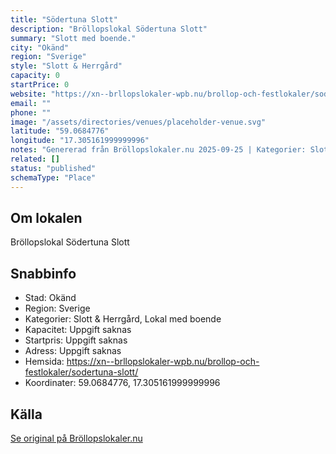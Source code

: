 ```yaml
---
title: "Södertuna Slott"
description: "Bröllopslokal Södertuna Slott"
summary: "Slott med boende."
city: "Okänd"
region: "Sverige"
style: "Slott & Herrgård"
capacity: 0
startPrice: 0
website: "https://xn--brllopslokaler-wpb.nu/brollop-och-festlokaler/sodertuna-slott/"
email: ""
phone: ""
image: "/assets/directories/venues/placeholder-venue.svg"
latitude: "59.0684776"
longitude: "17.305161999999996"
notes: "Genererad från Bröllopslokaler.nu 2025-09-25 | Kategorier: Slott & Herrgård, Lokal med boende"
related: []
status: "published"
schemaType: "Place"
---
```


## Om lokalen

Bröllopslokal Södertuna Slott

## Snabbinfo

- Stad: Okänd
- Region: Sverige
- Kategorier: Slott & Herrgård, Lokal med boende
- Kapacitet: Uppgift saknas
- Startpris: Uppgift saknas
- Adress: Uppgift saknas
- Hemsida: https://xn--brllopslokaler-wpb.nu/brollop-och-festlokaler/sodertuna-slott/
- Koordinater: 59.0684776, 17.305161999999996

## Källa

[Se original på Bröllopslokaler.nu](https://xn--brllopslokaler-wpb.nu/brollop-och-festlokaler/sodertuna-slott/)
